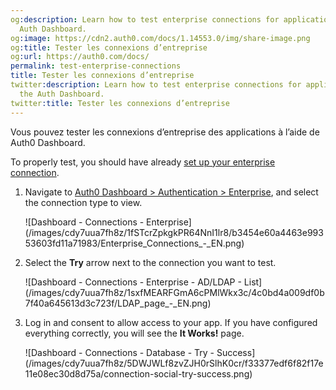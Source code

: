 ```yaml
---
og:description: Learn how to test enterprise connections for applications using the
  Auth Dashboard.
og:image: https://cdn2.auth0.com/docs/1.14553.0/img/share-image.png
og:title: Tester les connexions d’entreprise
og:url: https://auth0.com/docs/
permalink: test-enterprise-connections
title: Tester les connexions d’entreprise
twitter:description: Learn how to test enterprise connections for applications using
  the Auth Dashboard.
twitter:title: Tester les connexions d’entreprise
---
```


Vous pouvez tester les connexions d’entreprise des applications à l’aide de Auth0 Dashboard.

To properly test, you should have already [set up your enterprise connection](/docs/authenticate/identity-providers/enterprise-identity-providers/enable-enterprise-connections).

1. Navigate to [Auth0 Dashboard > Authentication > Enterprise](https://manage.auth0.com/#/connections/enterprise), and select the connection type to view.

   <Frame>![Dashboard - Connections - Enterprise](/images/cdy7uua7fh8z/1fSTcrZpkgkPR64NnI1lr8/b3454e60a4463e99353603fd11a71983/Enterprise_Connections_-_EN.png)</Frame>
2. Select the **Try** arrow next to the connection you want to test.

   <Frame>![Dashboard - Connections - Enterprise - AD/LDAP - List](/images/cdy7uua7fh8z/1sxfMEARFGmA6cPMlWkx3c/4c0bd4a009df0b7f40a645613d3c723f/LDAP_page_-_EN.png)</Frame>
3. Log in and consent to allow access to your app. If you have configured everything correctly, you will see the **It Works!** page.

   <Frame>![Dashboard - Connections - Database - Try - Success](/images/cdy7uua7fh8z/5DWJWLf8zvZJH0rSlhK0cr/f33377edf6f82f17e11e08ec30d8d75a/connection-social-try-success.png)</Frame>